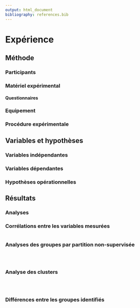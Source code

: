 ```yaml
---
output: html_document
bibliography: references.bib
---
```


# Expérience

## Méthode

### Participants

<!-- Sema

Soixante personnes ont participé à l'expérience. Ils devaient avoir entre 18 et 50 ans, être locuteurs français natifs, avoir une vision normale ou corrigée et ne pas présenter de trouble de la lecture.
Les participants étaient divisés en deux groupes : les aphantasiques (n=30) et les non-aphantasiques (n=30). Les participants aphantasiques ont été recrutés en ligne sur des espaces spécifiques à leur condition (forums, groupes sur les réseaux sociaux, etc.).

-->

### Matériel expérimental

#### Questionnaires

<!-- sema

Le matériel était constitué de 6 épreuves neuropsychologiques, mesurant les capacités de raisonnement visuel et d'induction et de déduction de règles (version courte des matrices de Raven (Bilker et al., 2012), les capacités d'abstraction et de conceptualisation verbale (Subtest Similitudes de la WAIS-IV), la mémoire de travail verbale (Empan de chiffre envers), les fonctions exécutives (Test à préciser) et les capacités de compréhension en lecture (Texte, à décider). Cette dernière épreuve constituait une tache écologique dans laquelle les images mentales pouvaient être sollicitées. Enfin, une courte tâche de raisonnement était également proposée (Tâche de Wason, 1968). 
L'expérience comprenait aussi 2 questionnaires : le VVIQ, Questionnaire de Vivacité de l'Imagerie Visuelle (Marks, 1973), qui comporte 16 items et dans lequel le participant doit coter sur une échelle de Likert de 5 points l'énoncé qui lui correspond le mieux. Les scores vont de 16 à 80. Il constitue le questionnaire subjectif de référence dans l'aphantasie. Le second questionnaire était le MAI, Inventaire de Conscience Métacognitive (Schraw & Dennison, 1994), qui évalue les deux composantes de la métacognition : les connaissances métacognitives et la régulation métacognitive.

-->
### Equipement

<!-- Sema

L’expérience a été développée à l’aide d’OpenSesame puis a été présentée en ligne sur un serveur JATOS (Lange et al, 2015).

--> 

### Procédure expérimentale
 <!-- Sema
 
Le participant effectuait les différentes épreuves neuropsychologiques. (Ordre des épreuves non décidé). Concernant la tâche de lecture, les participants étaient soumis à un texte qu'ils devaient lire. Le temps de lecture est libre mais chronométré. A la fin de la lecture, le texte est caché. Les participants devaient ensuite répondre à des questions sur le texte qui étaient d'ordres explicite ou implicite.
A la fin de la passation de l'ensemble des tests, le participant répondait au questionnaire sur la vivacité de l'imagerie visuelle (VVIQ) et au questionnaire de métacognition (MAI). Pour terminer l'expérience, un questionnaire démographique a été rempli.

-->

## Variables et hypothèses

### Variables indépendantes

<!-- Sema

Groupe : aphantasiques et non-aphantasiques

-->

### Variables dépendantes

<!-- Sema 
Les VD sont les suivantes : 
-	Score aux Matrices
-	Score au test des Similitudes
-	Empan en MDT ou % de bonnes réponses ?
-	Score au texte de compréhension en lecture
-	Score à l'épreuve évaluant les fonctions exécutives
-	Pourcentage de réussite à la tâche de Wason pour chaque groupe
-	Score au VVIQ
-	Score au questionnaire MAI
-->

### Hypothèses opérationnelles

<!-- Sema

1)	D'après les données présentées par l'étude de Zeman et al. (2020) (taux important d'aphantasiques dans les métiers scientifiques), on peut faire l'hypothèse que le groupe de participants aphantasiques présentera des capacités de raisonnement (mesurées par le test des Similitudes et les Matrices) plus développés que le groupe de participants non aphantasiques.

2)	Dans la mesure où les aphantasiques ont un défaut d'imagerie visuelle, si le texte de compréhension en lecture sollicite des images visuelles, on peut s'attendre à des performances différentes à ce texte entre les aphantasiques et les non aphantasiques.

3)	Conformément à l'hypothèse que les aphantasiques auraient recours à des stratégies pour compenser leur déficit en imagerie visuelle, des performances élevées en compréhension de texte pourraient être corrélées à des scores élevés aux épreuves mesurant le fonctionnement exécutif et les capacités d'abstraction.

Plan expérimental : S30<G2>
-->

## Résultats

### Analyses

<!-- Sema
L'analyse des résultats sera effectuée avec le logiciel JASP (Love et al., 2019). Des t-students et des ANOVAs seront menés en premier lieu afin d'observer s'il existe des différences dans les VD entre les aphantasiques et les non-aphantasiques. Des analyses corrélationnelles (Bravais-Pearson) seront ensuite effectuées sur les différentes mesures, ainsi que des régressions. Les données seront ensuite soumises à des analyses par clusters.
-->

### Corrélations entre les variables mesurées
```{=latex}
\begin{figure}[H]
``` 
```r
```
```{=latex}
\caption{Matrice de corrélation entre les variables mesurées.}
\label{correlation_matrix}
\end{figure}
``` 

<!--
```{=latex}
\begin{figure}[H]
``` 
```r
```
```{=latex}
\caption{Matrice présentant les distributions des variables, l'analyse de leurs corrélations et les représentations associées.}
\label{mixed_matrix}
\end{figure}
``` 
-->

### Analyses des groupes par partition non-supervisée

```{=latex}
\begin{figure}[H]
``` 
```r
```
```{=latex}
\caption{Graphique représentatant l'évalution du nombre idéal de clusters par la méthode 'Within Sum of Squares'.}
\label{cluster_number}
\end{figure}
``` 

```{=latex}
\begin{figure}[H]
``` 
```r
```
```{=latex}
\caption{Représentation de l'analyse en composantes principales des variables mesurées.}
\label{pca_variables}
\end{figure}
``` 

```{=latex}
\begin{figure}[H]
``` 
```r
```
```{=latex}
\caption{Représentation des clusters reconnus par la méthode des 'k-means', selon les deux composantes principales de l'ACP.}
\label{k_means}
\end{figure}
``` 

### Analyse des clusters

```{=latex}
\begin{figure}[H]
``` 
```r
```
```{=latex}
\caption{Répartion des groupes par cluster.}
\label{cluster_repatition}
\end{figure}
``` 

```{=latex}
\begin{figure}[H]
``` 
```r
```
```{=latex}
\caption{Diagramme représentatant les profils cognitifs associés à chaque cluster, selon quatre dimensions principales : l'imagerie visuelle-objet, l'imagerie visuo-spatiale, le raisonnement et les fonctions exécutives.}
\label{profiles_radar}
\end{figure}
``` 

```{=latex}
\begin{figure}[H]
``` 
```r
```
```{=latex}
\caption{Représentation alternative des profils cognitifs associés aux clusters.}
\label{profiles_lollipop}
\end{figure}
``` 

### Différences entre les groupes identifiés
```{=latex}
\begin{figure}[H]
``` 
```r
```
```{=latex}
\caption{Comparaison des moyennes de score d'imagerie visuelle-objet entre les quatre groupes identifiés.}
\label{object_img_violins}
\end{figure}
``` 

<!--
```{=latex}
\begin{figure}[H]
``` 
```r
```
```{=latex}
\caption{Comparaison des moyennes de score d'imagerie visuospatiale entre les quatre groupes identifiés.}
\label{spatial_img_violins}
\end{figure}
``` 
-->